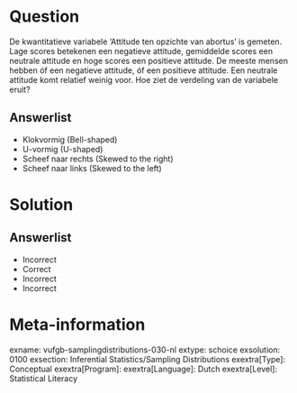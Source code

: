 Question
========
  
De kwantitatieve variabele ‘Attitude ten opzichte van abortus’ is gemeten. Lage scores betekenen een negatieve attitude, gemiddelde scores een neutrale attitude en hoge scores een positieve attitude. De meeste mensen hebben óf een negatieve attitude, óf een positieve attitude. Een neutrale attitude komt relatief weinig voor. Hoe ziet de verdeling van de variabele eruit?
  
Answerlist
----------
* Klokvormig (Bell-shaped)
* U-vormig (U-shaped)
* Scheef naar rechts (Skewed to the right)
* Scheef naar links (Skewed to the left)

Solution
========

Answerlist
----------
* Incorrect
* Correct
* Incorrect
* Incorrect

Meta-information
================
exname: vufgb-samplingdistributions-030-nl
extype: schoice
exsolution: 0100
exsection: Inferential Statistics/Sampling Distributions
exextra[Type]: Conceptual
exextra[Program]: 
exextra[Language]: Dutch
exextra[Level]: Statistical Literacy
